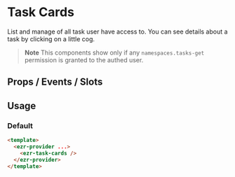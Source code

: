 

<Meta of={TasksCardsStories} />

# Task Cards

List and manage of all task user have access to. You can see details about a task by clicking on a little cog.

> **Note**
> This components show only if any `namespaces.tasks-get` permission is granted to the authed user.

## Props / Events / Slots

<Controls />

## Usage

### Default

```html
<template>
  <ezr-provider ...>
    <ezr-task-cards />
  </ezr-provider>
</template>
```

<Story of={TasksCardsStories.Basic} />